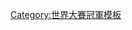 {{Navbox
|bodyclass=hlist
| name       = 2005年世界大賽冠軍芝加哥白襪隊名單
| title      = [[芝加哥白襪|<span style="color:white;">芝加哥白襪</span>]] [[2005世界大賽|<span style="color:white;">2005年世界大賽</span>]]冠軍名單
| titlestyle = background:black; color:white;
| belowstyle = background:#C0C0C0; color:black;
| list1 = 
*1 [[威利·哈里斯]]
*5 [[胡安·烏里貝]]
*7 [[提莫·培瑞茲]]
*8 [[卡爾·艾佛列特]]
*12 [[A·J·皮爾辛斯基]]
*14 [[保羅·柯諾可]]
*15 [[井口資仁]]
*18 [[克里夫·波利特]]
*20 [[喬恩·加蘭]]
*22 [[史考特·波塞尼克]]
*23 [[傑梅恩·戴伊]] ([[世界大賽最有價值球員獎|世界大賽MVP]])
*24 [[喬·克里德]]
*26 [[奧蘭多·赫南德茲]]
*27 [[傑夫·布朗姆]]
*32 [[達斯汀·赫曼森]]
*33 [[亞倫·羅萬]]
*34 [[弗雷迪·賈西亞]]
*36 [[克里斯·威德格]]
*38 [[帕布羅·歐蘇納]]
*43 [[達馬索·馬提]]
*45 [[巴比·占克斯]]
*46 [[尼爾·考特斯]]
*51 [[路易斯·坎諾]]
*52 [[荷西·康崔拉斯]]
*56 [[馬克·柏利]]
| list2 = 
*總教練 13 [[奧齊·吉恩]]<br />板凳教練 3 [[哈洛德·貝恩斯]]
*一壘教練 30 [[提姆·雷恩斯]]
*三壘教練 28 [[喬伊·柯拉]]
*投手教練 21 [[唐·庫柏]]
*打擊教練 29 [[葛雷格·沃克]]
*牛棚教練 53 [[亞特·庫斯沃]]
*牛棚捕手 59 [[李萬洙]]
*總經理 [[肯尼·威廉斯 (棒球員)|肯尼·威廉斯]]
}}<noinclude>
[[Category:世界大賽冠軍模板]]
</noinclude>